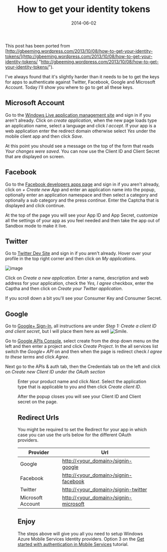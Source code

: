 ﻿---
title: 'How to get your identity tokens'
date: 2014-06-02
tags: ['Azure', 'Microsoft Account', 'Facebook', 'Old Blog Posts', 'Google', 'OAuth', 'Twitter']
draft: false
summary: 'This post has been ported from http://gbeeming.wordpress.com/2013/10/08/how-to-get-your-identity-tokens/.'
---


This post has been ported from [http://gbeeming.wordpress.com/2013/10/08/how-to-get-your-identity-tokens/](http://gbeeming.wordpress.com/2013/10/08/how-to-get-your-identity-tokens/ "http://gbeeming.wordpress.com/2013/10/08/how-to-get-your-identity-tokens/").
 
I've always found that it's slightly harder than it needs to be to get the keys for apps to authenticate against Twitter, Facebook, Google and Microsoft Account. Today I'll show you where to go to get all these keys.
 
## Microsoft Account
 
Go to the [Windows Live application management site](https://account.live.com/developers/applications/index) and sign in if you aren't already. Click on *create application*, when the new page loads type an application name, select a language and click *I accept*. If your app is a web application enter the redirect domain otherwise select *Yes* under the mobile client app and then click *Save*.  

At this point you should see a message on the top of the form that reads *Your changes were saved*. You can now use the Client ID and Client Secret that are displayed on screen.  

## Facebook
 
Go to the [Facebook developers apps page](https://developers.facebook.com/apps) and sign in if you aren't already, click on *+ Create new App* and enter an application name into the popup, optionally enter an application namespace and then select a category and optionally a sub category and the press *continue*. Enter the Captcha that is displayed and click continue.  

At the top of the page you will see your App ID and App Secret, customize all the settings of your app as you feel needed and then take the app out of Sandbox mode to make it live.  

## Twitter
 
Go to [Twitter Dev Site](https://dev.twitter.com/) and sign in if you aren't already. Hover over your profile in the top right corner and then click on *My applications*.  

![image](http://gbeeming.files.wordpress.com/2013/10/image_thumb2.png?w=170&amp;h=158)  

Click on *Create a new application*. Enter a name, description and web address for your application, check the *Yes, I agree* checkbox, enter the Captha and then click on *Create your Twitter application*.  

If you scroll down a bit you'll see your Consumer Key and Consumer Secret.  

## Google
 
Go to [Google+ Sign-In](https://developers.google.com/+/web/signin/), all instructions are under *Step 1: Create a client ID and client secret*, but I will place them here as well ![Smile](http://gbeeming.files.wordpress.com/2013/10/wlemoticon-smile1.png?w=800).  

Go to [Google APIs Console](https://developers.google.com/console), select create from the drop down menu on the left and then enter a project and click *Create Project*. In the all services list switch the *Google+ API* on and then when the page is redirect check *I agree to these terms* and click *Agree*.  

Next go to the APIs & auth tab, then the Credentials tab on the left and click on *Create new Client ID under the OAuth section*  

<Figure key="/images/089306af95ce4cbdb36510cad332dcd9.png" src="/images/089306af95ce4cbdb36510cad332dcd9.png" alt="Google APIs Console - Create new Client ID" width="0" height="0" caption="Creating a new Client ID in Google APIs Console" />  

Enter your product name and click *Next*. Select the application type that is applicable to you and then click *Create client ID*.  

After the popup closes you will see your Client ID and Client secret on the page.  

## Redirect Urls
 
You might be required to set the Redirect for your app in which case you can use the urls below for the different OAuth providers.

| **Provider** | **Url** |
| --- | --- |
| Google | [http://&lt;your_domain&gt;/signin-google](http://&lt;your_domain&gt;/signin-google) |
| Facebook | [http://&lt;your_domain&gt;/signin-facebook](http://&lt;your_domain&gt;/signin-facebook) |
| Twitter | [http://&lt;your_domain&gt;/signin-twitter](http://&lt;your_domain&gt;/signin-twitter) |
| Microsoft Account | [http://&lt;your_domain&gt;/signin-microsoft](http://&lt;your_domain&gt;/signin-microsoft "http://&lt;your_domain&gt;/signin-microsoft") |

## Enjoy
 
The steps above will give you all you need to setup Windows Azure Mobile Services Identity providers. Option 3 on the [Get started with authentication in Mobile Services](http://www.windowsazure.com/en-us/develop/mobile/tutorials/get-started-with-users-dotnet/) tutorial.

